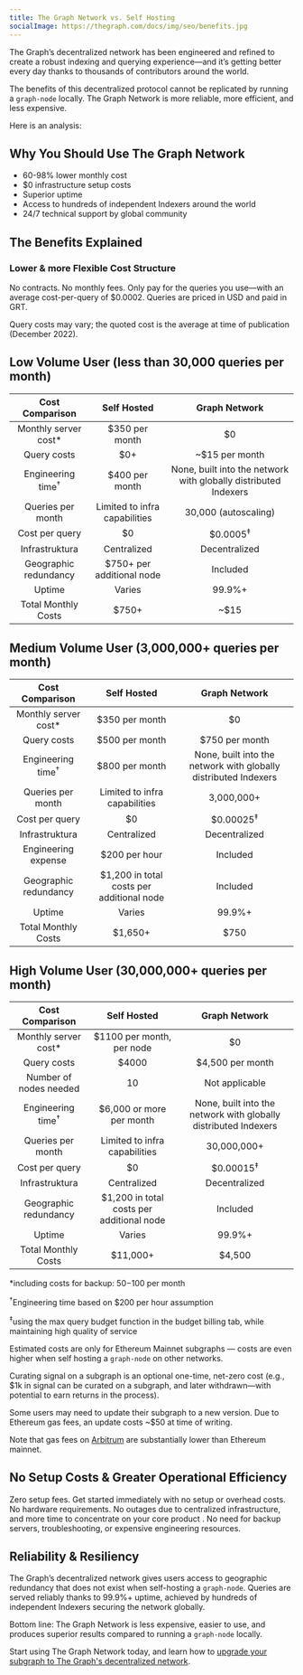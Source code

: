 ```yaml
---
title: The Graph Network vs. Self Hosting
socialImage: https://thegraph.com/docs/img/seo/benefits.jpg
---
```


The Graph’s decentralized network has been engineered and refined to create a robust indexing and querying experience—and it’s getting better every day thanks to thousands of contributors around the world.

The benefits of this decentralized protocol cannot be replicated by running a `graph-node` locally. The Graph Network is more reliable, more efficient, and less expensive.

Here is an analysis:

## Why You Should Use The Graph Network

- 60-98% lower monthly cost
- $0 infrastructure setup costs
- Superior uptime
- Access to hundreds of independent Indexers around the world
- 24/7 technical support by global community

## The Benefits Explained

### Lower & more Flexible Cost Structure

No contracts. No monthly fees. Only pay for the queries you use—with an average cost-per-query of $0.0002. Queries are priced in USD and paid in GRT.

Query costs may vary; the quoted cost is the average at time of publication (December 2022).

## Low Volume User (less than 30,000 queries per month)

|       Cost Comparison        |               Self Hosted               |                          Graph Network                          |
|:----------------------------:|:---------------------------------------:|:---------------------------------------------------------------:|
|   Monthly server cost\*    |             $350 per month              |                               $0                                |
|         Query costs          |                   $0+                   |                         ~$15 per month                          |
| Engineering time<sup>†</sup> |             $400 per month              | None, built into the network with globally distributed Indexers |
|      Queries per month       |      Limited to infra capabilities      |                      30,000 (autoscaling)                       |
|        Cost per query        |                   $0                    |                       $0.0005<sup>‡</sup>                       |
|        Infrastruktura        |               Centralized               |                          Decentralized                          |
|    Geographic redundancy     |        $750+ per additional node        |                            Included                             |
|            Uptime            |                 Varies                  |                             99.9%+                              |
|     Total Monthly Costs      | <span className="highlight-row" />$750+ |                              ~$15                               |

## Medium Volume User (3,000,000+ queries per month)

|       Cost Comparison        |                Self Hosted                 |                          Graph Network                          |
|:----------------------------:|:------------------------------------------:|:---------------------------------------------------------------:|
|   Monthly server cost\*    |               $350 per month               |                               $0                                |
|         Query costs          |               $500 per month               |                         $750 per month                          |
| Engineering time<sup>†</sup> |               $800 per month               | None, built into the network with globally distributed Indexers |
|      Queries per month       |       Limited to infra capabilities        |                           3,000,000+                            |
|        Cost per query        |                     $0                     |                      $0.00025<sup>‡</sup>                       |
|        Infrastruktura        |                Centralized                 |                          Decentralized                          |
|     Engineering expense      |               $200 per hour                |                            Included                             |
|    Geographic redundancy     | $1,200 in total costs per additional node  |                            Included                             |
|            Uptime            |                   Varies                   |                             99.9%+                              |
|     Total Monthly Costs      | <span className="highlight-row" /> $1,650+ |                              $750                               |

## High Volume User (30,000,000+ queries per month)

|       Cost Comparison        |                 Self Hosted                 |                          Graph Network                          |
|:----------------------------:|:-------------------------------------------:|:---------------------------------------------------------------:|
|   Monthly server cost\*    |          $1100 per month, per node          |                               $0                                |
|         Query costs          |                    $4000                    |                        $4,500 per month                         |
|    Number of nodes needed    |                     10                      |                         Not applicable                          |
| Engineering time<sup>†</sup> |          $6,000 or more per month           | None, built into the network with globally distributed Indexers |
|      Queries per month       |        Limited to infra capabilities        |                           30,000,000+                           |
|        Cost per query        |                     $0                      |                      $0.00015<sup>‡</sup>                       |
|        Infrastruktura        |                 Centralized                 |                          Decentralized                          |
|    Geographic redundancy     |  $1,200 in total costs per additional node  |                            Included                             |
|            Uptime            |                   Varies                    |                             99.9%+                              |
|     Total Monthly Costs      | <span className="highlight-row" /> $11,000+ |                             $4,500                              |

\*including costs for backup: $50-$100 per month

<sup>†</sup>Engineering time based on $200 per hour assumption

<sup>‡</sup>using the max query budget function in the budget billing tab, while maintaining high quality of service

Estimated costs are only for Ethereum Mainnet subgraphs — costs are even higher when self hosting a `graph-node` on other networks.

Curating signal on a subgraph is an optional one-time, net-zero cost (e.g., $1k in signal can be curated on a subgraph, and later withdrawn—with potential to earn returns in the process).

Some users may need to update their subgraph to a new version. Due to Ethereum gas fees, an update costs ~$50 at time of writing.

Note that gas fees on [Arbitrum](/arbitrum/arbitrum-faq) are substantially lower than Ethereum mainnet.

## No Setup Costs & Greater Operational Efficiency

Zero setup fees. Get started immediately with no setup or overhead costs. No hardware requirements. No outages due to centralized infrastructure, and more time to concentrate on your core product . No need for backup servers, troubleshooting, or expensive engineering resources.

## Reliability & Resiliency

The Graph’s decentralized network gives users access to geographic redundancy that does not exist when self-hosting a `graph-node`. Queries are served reliably thanks to 99.9%+ uptime, achieved by hundreds of independent Indexers securing the network globally.

Bottom line: The Graph Network is less expensive, easier to use, and produces superior results compared to running a `graph-node` locally.

Start using The Graph Network today, and learn how to [upgrade your subgraph to The Graph's decentralized network](/cookbook/upgrading-a-subgraph).
